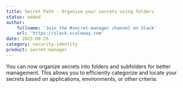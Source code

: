 ```yaml
---
title: Secret Path - Organize your secrets using folders
status: added
author:
    fullname: 'Join the #secret-manager channel on Slack'
    url: 'https://slack.scaleway.com'
date: 2023-09-25
category: security-identity
product: secret-manager
---
```


You can now organize secrets into folders and subfolders for better management. This allows you to efficiently categorize and locate your secrets based on applications, environments, or other criteria.

